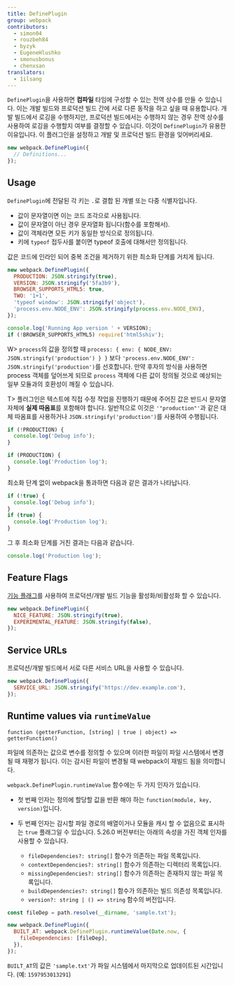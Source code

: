 ```yaml
---
title: DefinePlugin
group: webpack
contributors:
  - simon04
  - rouzbeh84
  - byzyk
  - EugeneHlushko
  - smonusbonus
  - chenxsan
translators:
  - 1ilsang
---
```


`DefinePlugin`을 사용하면 **컴파일** 타임에 구성할 수 있는 전역 상수를 만들 수 있습니다. 이는 개발 빌드와 프로덕션 빌드 간에 서로 다른 동작을 하고 싶을 때 유용합니다. 개발 빌드에서 로깅을 수행하지만, 프로덕션 빌드에서는 수행하지 않는 경우 전역 상수를 사용하여 로깅을 수행할지 여부를 결정할 수 있습니다. 이것이 `DefinePlugin`가 유용한 이유입니다. 이 플러그인을 설정하고 개발 및 프로덕션 빌드 환경을 잊어버리세요.

```javascript
new webpack.DefinePlugin({
  // Definitions...
});
```

## Usage

`DefinePlugin`에 전달된 각 키는 `.`로 결합 된 개별 또는 다중 식별자입니다.

- 값이 문자열이면 이는 코드 조각으로 사용됩니다.
- 값이 문자열이 아닌 경우 문자열화 됩니다(함수를 포함해서).
- 값이 객체라면 모든 키가 동일한 방식으로 정의됩니다.
- 키에 `typeof` 접두사를 붙이면 typeof 호출에 대해서만 정의됩니다.

값은 코드에 인라인 되어 중복 조건을 제거하기 위한 최소화 단계를 거치게 됩니다.

```javascript
new webpack.DefinePlugin({
  PRODUCTION: JSON.stringify(true),
  VERSION: JSON.stringify('5fa3b9'),
  BROWSER_SUPPORTS_HTML5: true,
  TWO: '1+1',
  'typeof window': JSON.stringify('object'),
  'process.env.NODE_ENV': JSON.stringify(process.env.NODE_ENV),
});
```

```javascript
console.log('Running App version ' + VERSION);
if (!BROWSER_SUPPORTS_HTML5) require('html5shiv');
```

W> `process`의 값을 정의할 때 `process: { env: { NODE_ENV: JSON.stringify('production') } }` 보다 `'process.env.NODE_ENV': JSON.stringify('production')`를 선호합니다. 만약 후자의 방식을 사용하면 process 객체를 덮어쓰게 되므로 `process` 객체에 다른 값이 정의될 것으로 예상되는 일부 모듈과의 호환성이 깨질 수 있습니다.

T> 플러그인은 텍스트에 직접 수정 작업을 진행하기 때문에 주어진 값은 반드시 문자열 자체에 **실제 따옴표**를 포함해야 합니다. 일반적으로 이것은 `'"production"'`과 같은 대체 따옴표를 사용하거나 `JSON.stringify('production')`를 사용하여 수행됩니다.

```javascript
if (!PRODUCTION) {
  console.log('Debug info');
}

if (PRODUCTION) {
  console.log('Production log');
}
```

최소화 단계 없이 webpack을 통과하면 다음과 같은 결과가 나타납니다.

```javascript
if (!true) {
  console.log('Debug info');
}
if (true) {
  console.log('Production log');
}
```

그 후 최소화 단계를 거친 결과는 다음과 같습니다.

```javascript
console.log('Production log');
```

## Feature Flags

[기능 플래그](https://en.wikipedia.org/wiki/Feature_toggle)를 사용하여 프로덕션/개발 빌드 기능을 활성화/비활성화 할 수 있습니다.

```javascript
new webpack.DefinePlugin({
  NICE_FEATURE: JSON.stringify(true),
  EXPERIMENTAL_FEATURE: JSON.stringify(false),
});
```

## Service URLs

프로덕션/개발 빌드에서 서로 다른 서비스 URL을 사용할 수 있습니다.

```javascript
new webpack.DefinePlugin({
  SERVICE_URL: JSON.stringify('https://dev.example.com'),
});
```

## Runtime values via `runtimeValue`

`function (getterFunction, [string] | true | object) => getterFunction()`

파일에 의존하는 값으로 변수를 정의할 수 있으며 이러한 파일이 파일 시스템에서 변경 될 때 재평가 됩니다. 이는 감시된 파일이 변경될 때 webpack이 재빌드 됨을 의미합니다.

`webpack.DefinePlugin.runtimeValue` 함수에는 두 가지 인자가 있습니다.

- 첫 번째 인자는 정의에 할당할 값을 반환 해야 하는 `function(module, key, version)`입니다.
- 두 번째 인자는 감시할 파일 경로의 배열이거나 모듈을 캐시 할 수 없음으로 표시하는 `true` 플래그일 수 있습니다. 5.26.0 버전부터는 아래의 속성을 가진 객체 인자를 사용할 수 있습니다.

  - `fileDependencies?: string[]` 함수가 의존하는 파일 목록입니다.
  - `contextDependencies?: string[]` 함수가 의존하는 디렉터리 목록입니다.
  - `missingDependencies?: string[]` 함수가 의존하는 존재하지 않는 파일 목록입니다.
  - `buildDependencies?: string[]` 함수가 의존하는 빌드 의존성 목록입니다.
  - `version?: string | () => string` 함수의 버전입니다.

```javascript
const fileDep = path.resolve(__dirname, 'sample.txt');

new webpack.DefinePlugin({
  BUILT_AT: webpack.DefinePlugin.runtimeValue(Date.now, {
    fileDependencies: [fileDep],
  }),
});
```

`BUILT_AT`의 값은 `'sample.txt'`가 파일 시스템에서 마지막으로 업데이트된 시간입니다. (예: `1597953013291`)
